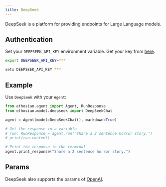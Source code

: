 ```yaml
---
title: DeepSeek
---
```


DeepSeek is a platform for providing endpoints for Large Language models.

## Authentication

Set your `DEEPSEEK_API_KEY` environment variable. Get your key from [here](https://platform.deepseek.com/api_keys).

<CodeGroup>

```bash Mac
export DEEPSEEK_API_KEY=***
```

```bash Windows
setx DEEPSEEK_API_KEY ***
```

</CodeGroup>

## Example

Use `DeepSeek` with your `Agent`:

<CodeGroup>

```python agent.py
from ethosian.agent import Agent, RunResponse
from ethosian.model.deepseek import DeepSeekChat

agent = Agent(model=DeepSeekChat(), markdown=True)

# Get the response in a variable
# run: RunResponse = agent.run("Share a 2 sentence horror story.")
# print(run.content)

# Print the response in the terminal
agent.print_response("Share a 2 sentence horror story.")

```

</CodeGroup>

## Params

<Snippet file="model-deepseek-params.mdx" />

DeepSeek also supports the params of [OpenAI](/models/openai).
